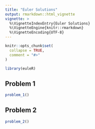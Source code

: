 ```yaml
---
title: "Euler Solutions"
output: rmarkdown::html_vignette
vignette: >
  %\VignetteIndexEntry{Euler Solutions}
  %\VignetteEngine{knitr::rmarkdown}
  %\VignetteEncoding{UTF-8}
---
```


```r
knitr::opts_chunk$set(
  collapse = TRUE,
  comment = "#>"
)
```

```r
library(euleR)
```

## Problem 1
```r
problem_1()
```

## Problem 2
```r
problem_2()
```

